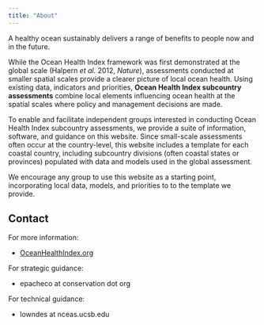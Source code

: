 ```yaml
---
title: "About"
---
```


A healthy ocean sustainably delivers a range of benefits to people now and in the future.

While the Ocean Health Index framework was first demonstrated at the global scale (Halpern _et al._ 2012, _Nature_), assessments conducted at smaller spatial scales provide a clearer picture of local ocean health. Using existing data, indicators and priorities, **Ocean Health Index <i class="fa fa-search-plus"></i> subcountry assessments** combine local elements influencing ocean health at the spatial scales where policy and management decisions are made.  

To enable and facilitate independent groups interested in conducting Ocean Health Index <i class="fa fa-search-plus"></i> subcountry assessments, we provide a suite of information, software, and guidance on this website. Since small-scale assessments often occur at the country-level, this website includes a template for each coastal country, including subcountry divisions (often coastal states or provinces) populated with data and models used in the global assessment.  

We encourage any group to use this website as a starting point, incorporating local data, models, and priorities to to the template we provide.


## Contact

For more information:  

- [OceanHealthIndex.org](http://www.oceanhealthindex.org)  

For strategic guidance:

- epacheco at conservation dot org  

For technical guidance:

- lowndes at nceas.ucsb.edu

